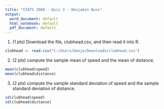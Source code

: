 ---
title: "STATS 2060 - Quiz 3 - Benjamin Buss"
output:
  word_document: default
  html_notebook: default
  pdf_document: default
---

1. (1 pts) Download the file, clubhead.csv, and then read it into R.
```{r}
clubhead <- read.csv("C:/Users/benja/Downloads/clubhead.csv")
```

2. (2 pts) compute the sample mean of speed and the mean of distance.
```{r}
mean(clubhead$speed)
mean(clubhead$distance)
```

3. (2 pts) compute the sample standard deviation of speed and the sample standard deviation of distance.
```{r}
sd(clubhead$speed)
sd(clubhead$distance)
```

